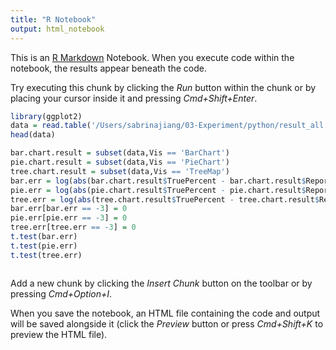 ```yaml
---
title: "R Notebook"
output: html_notebook
---
```


This is an [R Markdown](http://rmarkdown.rstudio.com) Notebook. When you execute code within the notebook, the results appear beneath the code. 

Try executing this chunk by clicking the *Run* button within the chunk or by placing your cursor inside it and pressing *Cmd+Shift+Enter*. 

```r
library(ggplot2)
data = read.table('/Users/sabrinajiang/03-Experiment/python/result_all.csv',sep = ',',header = TRUE)
head(data)
```

```r
bar.chart.result = subset(data,Vis == 'BarChart')
pie.chart.result = subset(data,Vis == 'PieChart')
tree.chart.result = subset(data,Vis == 'TreeMap')
bar.err = log(abs(bar.chart.result$TruePercent - bar.chart.result$ReportedPercent)+0.125,2)
pie.err = log(abs(pie.chart.result$TruePercent - pie.chart.result$ReportedPercent)+0.125,2)
tree.err = log(abs(tree.chart.result$TruePercent - tree.chart.result$ReportedPercent)+0.125,2)
bar.err[bar.err == -3] = 0
pie.err[pie.err == -3] = 0
tree.err[tree.err == -3] = 0
t.test(bar.err)
t.test(pie.err)
t.test(tree.err)



```

Add a new chunk by clicking the *Insert Chunk* button on the toolbar or by pressing *Cmd+Option+I*.

When you save the notebook, an HTML file containing the code and output will be saved alongside it (click the *Preview* button or press *Cmd+Shift+K* to preview the HTML file).
